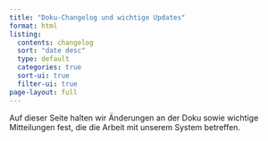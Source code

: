 ```yaml
---
title: "Doku-Changelog und wichtige Updates"
format: html
listing:
  contents: changelog
  sort: "date desc"
  type: default
  categories: true
  sort-ui: true
  filter-ui: true
page-layout: full
---
```


::: callout-note
Auf dieser Seite halten wir Änderungen an der Doku sowie wichtige Mitteilungen fest, die die Arbeit mit unserem System betreffen.
:::
